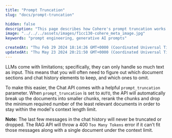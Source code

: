 ```yaml
---
title: "Prompt Truncation"
slug: "docs/prompt-truncation"

hidden: false 
description: "This page describes how Cohere's prompt truncation works."
image: "../../../assets/images/f1cc130-cohere_meta_image.jpg"  
keywords: "prompt engineering, generative AI prompts"

createdAt: "Thu Feb 29 2024 18:14:26 GMT+0000 (Coordinated Universal Time)"
updatedAt: "Thu May 23 2024 20:21:50 GMT+0000 (Coordinated Universal Time)"
---
```

LLMs come with limitations; specifically, they can only handle so much text as input. This means that you will often need to figure out which document sections and chat history elements to keep, and which ones to omit.

To make this easier, the Chat API comes with a helpful `prompt_truncation` parameter. When `prompt_truncation` is set to `AUTO`, the API will automatically break up the documents into smaller chunks, rerank the chunks and drop the minimum required number of the least relevant documents in order to stay within the model's context length limit.

**Note:** The last few messages in the chat history will never be truncated or dropped. The RAG API will throw a 400 `Too Many Tokens` error if it can't fit those messages along with a single document under the context limit.
